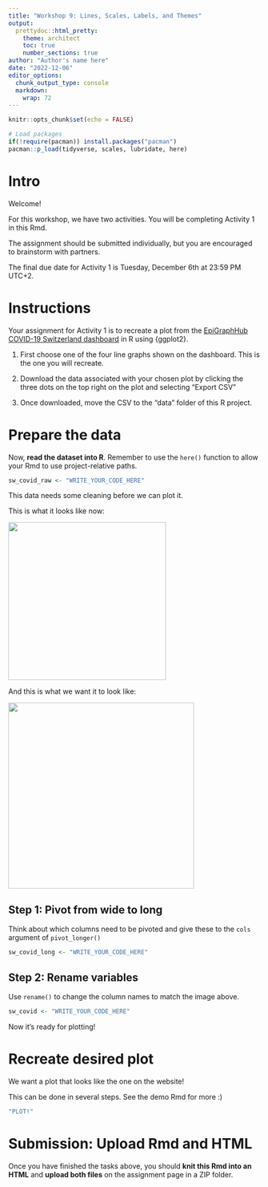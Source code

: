 ```yaml
---
title: "Workshop 9: Lines, Scales, Labels, and Themes"
output:
  prettydoc::html_pretty:
    theme: architect
    toc: true
    number_sections: true
author: "Author's name here"
date: "2022-12-06"
editor_options: 
  chunk_output_type: console
  markdown: 
    wrap: 72
---
```


```r
knitr::opts_chunk$set(echo = FALSE)

# Load packages 
if(!require(pacman)) install.packages("pacman")
pacman::p_load(tidyverse, scales, lubridate, here)
```

# Intro

Welcome!

For this workshop, we have two activities. You will be completing
Activity 1 in this Rmd.

The assignment should be submitted individually, but you are encouraged
to brainstorm with partners.

The final due date for Activity 1 is Tuesday, December 6th at 23:59 PM
UTC+2.

# Instructions

Your assignment for Activity 1 is to recreate a plot from the
[EpiGraphHub COVID-19 Switzerland
dashboard](https://epigraphhub.org/superset/dashboard/11) in R using
{ggplot2}.

1.  First choose one of the four line graphs shown on the dashboard.
    This is the one you will recreate.

2.  Download the data associated with your chosen plot by clicking the
    three dots on the top right on the plot and selecting "Export CSV"

3.  Once downloaded, move the CSV to the "data" folder of this R
    project.

# Prepare the data

Now, **read the dataset into R**. Remember to use the `here()` function
to allow your Rmd to use project-relative paths.

```r
sw_covid_raw <- "WRITE_YOUR_CODE_HERE"
```

This data needs some cleaning before we can plot it.

This is what it looks like now:

![](images/original_wide.png){width="315"}

And this is what we want it to look like:

![](images/pivoted_long.png){width="371"}

## **Step 1:** Pivot from wide to long

Think about which columns need to be pivoted and give these to the
`cols` argument of `pivot_longer()`

```r
sw_covid_long <- "WRITE_YOUR_CODE_HERE"
```

## **Step 2:** Rename variables

Use `rename()` to change the column names to match the image above.

```r
sw_covid <- "WRITE_YOUR_CODE_HERE"
```

Now it's ready for plotting!

# Recreate desired plot

We want a plot that looks like the one on the website!

This can be done in several steps. See the demo Rmd for more :)

```r
"PLOT!"
```

# Submission: Upload Rmd and HTML

Once you have finished the tasks above, you should **knit this Rmd into
an HTML** and **upload both files** on the assignment page in a ZIP
folder.
